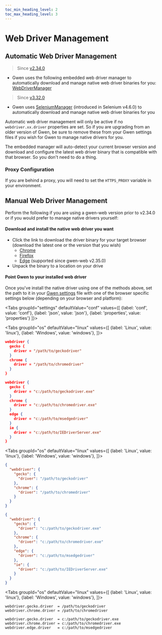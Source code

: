 ```yaml
--- 
toc_min_heading_level: 2
toc_max_heading_level: 3
---
```



# Web Driver Management

## Automatic Web Driver Management

> Since [v2.34.0](https://github.com/gwen-interpreter/gwen-web/releases/tag/v2.34.0)
  - Gwen uses the following embedded web driver manager to automatically download and manage native web driver binaries for you: [WebDriverManager](https://github.com/bonigarcia/webdrivermanager)

> Since [v3.32.0](https://github.com/gwen-interpreter/gwen-web/releases/tag/v3.32.0)
  - Gwen uses [SeleniumManager](https://www.selenium.dev/blog/2022/introducing-selenium-manager/) (introduced in Selenium v4.6.0) to automatically download and manage native web driver binaries for you

Automatic web driver management will only be active if no `webdriver.xx.driver` properties are set. So if you are upgrading from an older version of Gwen, be sure to remove these from your Gwen settings files if you wish for Gwen to manage native drivers for you.

The embedded manager will auto-detect your current browser version and download and configure the latest web driver binary that is compatible with that browser. So you don't need to do a thing.

### Proxy Configuration

If you are behind a proxy, you will need to set the `HTTPS_PROXY` variable in your environment.

## Manual Web Driver Management

Perform the following if you are using a gwen-web version prior to v2.34.0 or if you would prefer to manage native drivers yourself:

#### Download and install the native web driver you want
- Click the link to download the driver binary for your target browser (download the latest one or the version 
  that you wish)
  - [Chrome](https://sites.google.com/chromium.org/driver/)
  - [Firefox](https://github.com/mozilla/geckodriver/releases)
  - [Edge](https://docs.microsoft.com/en-us/microsoft-edge/webdriver-chromium) (supported since gwen-web v2.35.0)
- Unpack the binary to a location on your drive

#### Point Gwen to your installed web driver

Once you've install the native driver using one of the methods above, set the path to it in your [Gwen settings](/docs/settings) file with one of the browser specific settings below (depending on your browser and platform):
  
<Tabs
  groupId="settings"
  defaultValue="conf"
  values={[
    {label: 'conf', value: 'conf'},
    {label: 'json', value: 'json'},
    {label: 'properties', value: 'properties'}
  ]}>

<TabItem value="conf">

<Tabs
  groupId="os"
  defaultValue="linux"
  values={[
    {label: 'Linux', value: 'linux'},
    {label: 'Windows', value: 'windows'},
  ]}>

<TabItem value="linux">

```json
webdriver {
  gecko {
    driver = "/path/to/geckodriver"
  }
  chrome {
    driver = "/path/to/chromedriver"
  }
}
```

</TabItem>
<TabItem value="windows">

```json
webdriver {
  gecko {
    driver = "c:/path/to/geckodriver.exe"
  }
  chrome { 
    driver = "c:/path/to/chromedriver.exe"
  }
  edge {
    driver = "c:/path/to/msedgedriver"
  }
  ie {
    driver = "c:/path/to/IEDriverServer.exe"
  }
}
```

</TabItem>
</Tabs>


</TabItem>

<TabItem value="json">

<Tabs
  groupId="os"
  defaultValue="linux"
  values={[
    {label: 'Linux', value: 'linux'},
    {label: 'Windows', value: 'windows'},
  ]}>

<TabItem value="linux">

```json
{
  "webdriver": {
    "gecko": {
      "driver": "/path/to/geckodriver"
    },
    "chrome": {
      "driver": "/path/to/chromedriver"
    }
  }
}
```

</TabItem>
<TabItem value="windows">

```json
{
  "webdriver": {
    "gecko": {
      "driver": "c:/path/to/geckodriver.exe"
    },
    "chrome": { 
      "driver": "c:/path/to/chromedriver.exe"
    },
    "edge": {
      "driver": "c:/path/to/msedgedriver"
    },
    "ie": {
      "driver": "c:/path/to/IEDriverServer.exe"
    }
  }
}
```

</TabItem>
</Tabs>

</TabItem>

<TabItem value="properties">

<Tabs
  groupId="os"
  defaultValue="linux"
  values={[
    {label: 'Linux', value: 'linux'},
    {label: 'Windows', value: 'windows'},
  ]}>

<TabItem value="linux">

```properties
webdriver.gecko.driver  = /path/to/geckodriver
webdriver.chrome.driver = /path/to/chromedriver
```

</TabItem>
<TabItem value="windows">

```properties
webdriver.gecko.driver  = c:/path/to/geckodriver.exe
webdriver.chrome.driver = c:/path/to/chromedriver.exe
webdriver.edge.driver   = c:/path/to/msedgedriver
```

</TabItem>
</Tabs>

</TabItem>

</Tabs>

